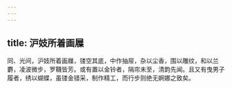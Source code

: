 ```yaml
---
---
---
```

title: 沪妓所着画屧
---



同、光间，沪妓所着画屧，镂空其底，中作抽屉，杂以尘香，围以雕纹，和以兰麝，凌波微步，罗韈皆芳。或有置以金铃者，隔帘未至，清韵先闻。且又有曳男子履者，绣以蝴蝶，虽镂金错采，制作精工，而行步则绝无婀娜之致矣。
